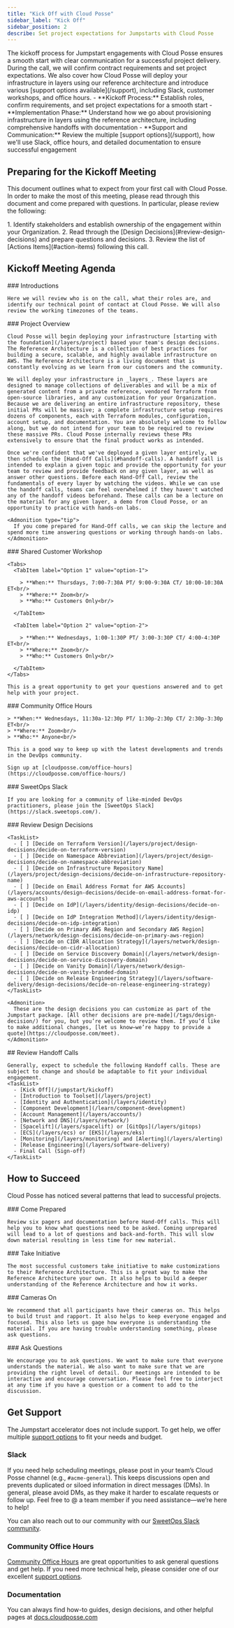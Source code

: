 ```yaml
---
title: "Kick Off with Cloud Posse"
sidebar_label: "Kick Off"
sidebar_position: 2
describe: Set project expectations for Jumpstarts with Cloud Posse
---
```



<Intro>
  The kickoff process for Jumpstart engagements with Cloud Posse ensures a
  smooth start with clear communication for a successful project delivery.
  During the call, we will confirm contract requirements and set project
  expectations. We also cover how Cloud Posse will deploy your infrastructure in
  layers using our reference architecture and introduce various [support options available](/support),
  including Slack, customer workshops, and office hours.
</Intro>

<KeyPoints title="We Will Review">
  - **Kickoff Process:** Establish roles, confirm requirements, and set project expectations for a smooth start
  - **Implementation Phase:** Understand how we go about provisioning infrastructure in layers using the reference architecture, including comprehensive handoffs with documentation
  - **Support and Communication:** Review the multiple [support options](/support), how we'll use Slack, office hours, and detailed documentation to ensure successful engagement
</KeyPoints>

## Preparing for the Kickoff Meeting

This document outlines what to expect from your first call with Cloud Posse. In order to make the most of this meeting, please read through this document and come prepared with questions. In particular, please review the following:

<Steps>
  1. Identify stakeholders and establish ownership of the engagement within your Organization.
  2. Read through the [Design Decisions](#review-design-decisions) and prepare questions and decisions.
  3. Review the list of [Actions Items](#action-items) following this call.
</Steps>

## Kickoff Meeting Agenda

<Steps>
  <Step>
    ### <StepNumber/> Introductions

    Here we will review who is on the call, what their roles are, and identify our technical point of contact at Cloud Posse. We will also review the working timezones of the teams.

  </Step>

  <Step>
    ### <StepNumber/> Project Overview

    Cloud Posse will begin deploying your infrastructure [starting with the foundation](/layers/project) based your team's design decisions. The Reference Architecture is a collection of best practices for building a secure, scalable, and highly available infrastructure on AWS. The Reference Architecture is a living document that is constantly evolving as we learn from our customers and the community.

    We will deploy your infrastructure in _layers_. These layers are designed to manage collections of deliverables and will be a mix of generated content from a private reference, vendored Terraform from open-source libraries, and any customization for your Organization. Because we are delivering an entire infrastructure repository, these initial PRs will be massive; a complete infrastructure setup requires dozens of components, each with Terraform modules, configuration, account setup, and documentation. You are absolutely welcome to follow along, but we do not intend for your team to be required to review these massive PRs. Cloud Posse internally reviews these PRs extensively to ensure that the final product works as intended.

    Once we're confident that we've deployed a given layer entirely, we then schedule the [Hand-Off Calls](#handoff-calls). A handoff call is intended to explain a given topic and provide the opportunity for your team to review and provide feedback on any given layer, as well as answer other questions. Before each Hand-Off Call, review the fundamentals of every layer by watching the videos. While we can use the handoff calls, teams can feel overwhelmed if they haven't watched any of the handoff videos beforehand. These calls can be a lecture on the material for any given layer, a demo from Cloud Posse, or an opportunity to practice with hands-on labs.

    <Admonition type="tip">
      If you come prepared for Hand-Off calls, we can skip the lecture and spend more time answering questions or working through hands-on labs.
    </Admonition>

  </Step>

  <Step>
    ### <StepNumber/> Shared Customer Workshop

    <Tabs>
      <TabItem label="Option 1" value="option-1">

        > **When:** Thursdays, 7:00-7:30A PT/ 9:00-9:30A CT/ 10:00-10:30A ET<br/>
        > **Where:** Zoom<br/>
        > **Who:** Customers Only<br/>

      </TabItem>

      <TabItem label="Option 2" value="option-2">

        > **When:** Wednesdays, 1:00-1:30P PT/ 3:00-3:30P CT/ 4:00-4:30P ET<br/>
        > **Where:** Zoom<br/>
        > **Who:** Customers Only<br/>

      </TabItem>
    </Tabs>

    This is a great opportunity to get your questions answered and to get help with your project.

  </Step>

  <Step>
    ### <StepNumber/> Community Office Hours

    > **When:** Wednesdays, 11:30a-12:30p PT/ 1:30p-2:30p CT/ 2:30p-3:30p ET<br/>
    > **Where:** Zoom<br/>
    > **Who:** Anyone<br/>

    This is a good way to keep up with the latest developments and trends in the DevOps community.

    Sign up at [cloudposse.com/office-hours](https://cloudposse.com/office-hours/)

  </Step>

  <Step>
    ### <StepNumber/> SweetOps Slack

    If you are looking for a community of like-minded DevOps practitioners, please join the [SweetOps Slack](https://slack.sweetops.com/).

  </Step>

  <Step>
    ### <StepNumber/> Review Design Decisions

    <TaskList>
      - [ ] [Decide on Terraform Version](/layers/project/design-decisions/decide-on-terraform-version)
      - [ ] [Decide on Namespace Abbreviation](/layers/project/design-decisions/decide-on-namespace-abbreviation)
      - [ ] [Decide on Infrastructure Repository Name](/layers/project/design-decisions/decide-on-infrastructure-repository-name)
      - [ ] [Decide on Email Address Format for AWS Accounts](/layers/accounts/design-decisions/decide-on-email-address-format-for-aws-accounts)
      - [ ] [Decide on IdP](/layers/identity/design-decisions/decide-on-idp)
      - [ ] [Decide on IdP Integration Method](/layers/identity/design-decisions/decide-on-idp-integration)
      - [ ] [Decide on Primary AWS Region and Secondary AWS Region](/layers/network/design-decisions/decide-on-primary-aws-region)
      - [ ] [Decide on CIDR Allocation Strategy](/layers/network/design-decisions/decide-on-cidr-allocation)
      - [ ] [Decide on Service Discovery Domain](/layers/network/design-decisions/decide-on-service-discovery-domain)
      - [ ] [Decide on Vanity Domain](/layers/network/design-decisions/decide-on-vanity-branded-domain)
      - [ ] [Decide on Release Engineering Strategy](/layers/software-delivery/design-decisions/decide-on-release-engineering-strategy)
    </TaskList>

    <Admonition>
      These are the design decisions you can customize as part of the Jumpstart package. [All other decisions are pre-made](/tags/design-decision/) for you, but you’re welcome to review them. If you’d like to make additional changes, [let us know—we’re happy to provide a quote](https://cloudposse.com/meet).
    </Admonition>

  </Step>

  <Step>
    ## <StepNumber/> Review Handoff Calls

    Generally, expect to schedule the following Handoff calls. These are subject to change and should be adaptable to fit your individual engagement.
    <TaskList>
      - [Kick Off](/jumpstart/kickoff)
      - [Introduction to Toolset](/layers/project)
      - [Identity and Authentication](/layers/identity)
      - [Component Development](/learn/component-development)
      - [Account Management](/layers/accounts/)
      - [Network and DNS](/layers/network/)
      - [Spacelift](/layers/spacelift) or [GitOps](/layers/gitops)
      - [ECS](/layers/ecs) or [EKS](/layers/eks)
      - [Monitoring](/layers/monitoring) and [Alerting](/layers/alerting)
      - [Release Engineering](/layers/software-delivery)
      - Final Call (Sign-off)
    </TaskList>

  </Step>
</Steps>

## How to Succeed

Cloud Posse has noticed several patterns that lead to successful projects.

<Steps>
  <Step>
    ### <StepNumber/> Come Prepared

    Review six pagers and documentation before Hand-Off calls. This will help you to know what questions need to be asked. Coming unprepared will lead to a lot of questions and back-and-forth. This will slow down material resulting in less time for new material.

  </Step>

  <Step>
    ### <StepNumber/> Take Initiative

    The most successful customers take initiative to make customizations to their Reference Architecture. This is a great way to make the Reference Architecture your own. It also helps to build a deeper understanding of the Reference Architecture and how it works.

  </Step>

  <Step>
    ### <StepNumber/> Cameras On

    We recommend that all participants have their cameras on. This helps to build trust and rapport. It also helps to keep everyone engaged and focused. This also lets us gage how everyone is understanding the material. If you are having trouble understanding something, please ask questions.

  </Step>

  <Step>
    ### <StepNumber/> Ask Questions

    We encourage you to ask questions. We want to make sure that everyone understands the material. We also want to make sure that we are providing the right level of detail. Our meetings are intended to be interactive and encourage conversation. Please feel free to interject at any time if you have a question or a comment to add to the discussion.

  </Step>
</Steps>

## Get Support

The Jumpstart accelerator does not include support. To get help, we offer multiple [support options](/support) to fit your needs and budget.

### Slack

If you need help scheduling meetings, please post in your team’s Cloud Posse channel (e.g., `#acme-general`). This keeps discussions open and prevents duplicated or siloed information in direct messages (DMs). In general, please avoid DMs, as they make it harder to escalate requests or follow up. Feel free to @ a team member if you need assistance—we’re here to help!

You can also reach out to our community with our [SweetOps Slack community](#sweetops-slack).

### Community Office Hours

[Community Office Hours](https://cloudposse.com/office-hours) are great opportunities to ask general questions and get help. If you need more technical help, please consider one of our excellent [support options](/support).

### Documentation

You can always find how-to guides, design decisions, and other helpful pages at [docs.cloudposse.com](/)
